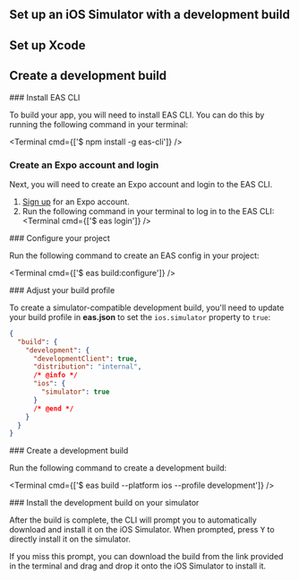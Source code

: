 

## Set up an iOS Simulator with a development build

<BuildEnvironmentSwitch />

## Set up Xcode

<XcodeInstructions />

## Create a development build

<Step label="1">
### Install EAS CLI

To build your app, you will need to install EAS CLI. You can do this by running the following command in your terminal:

<Terminal cmd={['$ npm install -g eas-cli']} />

</Step>

<Step label="2">

### Create an Expo account and login

Next, you will need to create an Expo account and login to the EAS CLI.

1. [Sign up](https://expo.dev/signup) for an Expo account.
2. Run the following command in your terminal to log in to the EAS CLI:
   <Terminal cmd={['$ eas login']} />

</Step>

<Step label="3">
### Configure your project

Run the following command to create an EAS config in your project:

<Terminal cmd={['$ eas build:configure']} />

</Step>

<Step label="4">
### Adjust your build profile

To create a simulator-compatible development build, you'll need to update your build profile in **eas.json** to set the `ios.simulator` property to `true`:

```json eas.json
{
  "build": {
    "development": {
      "developmentClient": true,
      "distribution": "internal",
      /* @info */
      "ios": {
        "simulator": true
      }
      /* @end */
    }
  }
}
```

</Step>

<Step label="6">
### Create a development build

Run the following command to create a development build:

<Terminal cmd={['$ eas build --platform ios --profile development']} />

</Step>

<Step label="7">
### Install the development build on your simulator

After the build is complete, the CLI will prompt you to automatically download and install it on the iOS Simulator. When prompted, press <kbd>Y</kbd> to directly install it on the simulator.

If you miss this prompt, you can download the build from the link provided in the terminal and drag and drop it onto the iOS Simulator to install it.

</Step>
